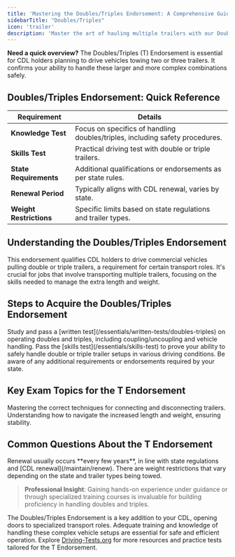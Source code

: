 ```yaml
---
title: 'Mastering the Doubles/Triples Endorsement: A Comprehensive Guide'
sidebarTitle: "Doubles/Triples"
icon: 'trailer'
description: 'Master the art of hauling multiple trailers with our Doubles and Triples Endorsement guide. Learn the necessary skills, regulations, and practical knowledge required for this CDL certification.'
---
```


<Tip>**Need a quick overview?** The Doubles/Triples (T) Endorsement is essential for CDL holders planning to drive vehicles towing two or three trailers. It confirms your ability to handle these larger and more complex combinations safely.</Tip>

<Snippet file="doubles-triples-endorsement-diagram.mdx" />

## Doubles/Triples Endorsement: Quick Reference

| **Requirement** | **Details** |
|-----------------|-------------|
| **Knowledge Test** | Focus on specifics of handling doubles/triples, including safety procedures. |
| **Skills Test** | Practical driving test with double or triple trailers. |
| **State Requirements** | Additional qualifications or endorsements as per state rules. |
| **Renewal Period** | Typically aligns with CDL renewal, varies by state. |
| **Weight Restrictions** | Specific limits based on state regulations and trailer types. |

## Understanding the Doubles/Triples Endorsement

<AccordionGroup>
  <Accordion title="Defining the T Endorsement">
    This endorsement qualifies CDL holders to drive commercial vehicles pulling double or triple trailers, a requirement for certain transport roles.
  </Accordion>

  <Accordion title="Why the T Endorsement Matters">
    It's crucial for jobs that involve transporting multiple trailers, focusing on the skills needed to manage the extra length and weight.
  </Accordion>
</AccordionGroup>

## Steps to Acquire the Doubles/Triples Endorsement

<Steps>
  <Step title="Knowledge Test Preparation">
    Study and pass a [written test](/essentials/written-tests/doubles-triples) on operating doubles and triples, including coupling/uncoupling and vehicle handling.
  </Step>

  <Step title="Practical Skills Assessment">
    Pass the [skills test](/essentials/skills-test) to prove your ability to safely handle double or triple trailer setups in various driving conditions.
  </Step>

  <Step title="State-Specific Criteria">
    Be aware of any additional requirements or endorsements required by your state.
  </Step>
</Steps>

## Key Exam Topics for the T Endorsement

<CardGroup cols={2}>
  <Card title="Coupling/Uncoupling Procedures" icon="link">
    Mastering the correct techniques for connecting and disconnecting trailers.
  </Card>

  <Card title="Vehicle Handling and Stability" icon="scale-unbalanced">
    Understanding how to navigate the increased length and weight, ensuring stability.
  </Card>
</CardGroup>

## Common Questions About the T Endorsement

<AccordionGroup>
  <Accordion title="Renewing the T Endorsement">
    Renewal usually occurs **every few years**, in line with state regulations and [CDL renewal](/maintain/renew).
  </Accordion>

  <Accordion title="Weight Limitations with T Endorsement">
    There are weight restrictions that vary depending on the state and trailer types being towed.
  </Accordion>
</AccordionGroup>

> **Professional Insight**: Gaining hands-on experience under guidance or through specialized training courses is invaluable for building proficiency in handling doubles and triples.

The Doubles/Triples Endorsement is a key addition to your CDL, opening doors to specialized transport roles. Adequate training and knowledge of handling these complex vehicle setups are essential for safe and efficient operation. Explore [Driving-Tests.org](https://driving-tests.org) for more resources and practice tests tailored for the T Endorsement.

<Snippet file="cdl-premium.mdx" />
